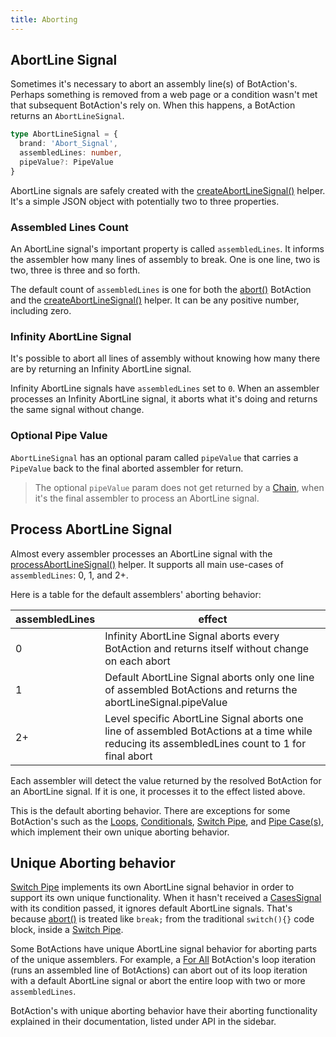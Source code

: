 ---
title: Aborting
---

## AbortLine Signal

Sometimes it's necessary to abort an assembly line(s) of BotAction's. Perhaps something is removed from a web page or a condition wasn't met that subsequent BotAction's rely on. When this happens, a BotAction returns an `AbortLineSignal`.

```typescript
type AbortLineSignal = {
  brand: 'Abort_Signal',
  assembledLines: number,
  pipeValue?: PipeValue
}
```

AbortLine signals are safely created with the [createAbortLineSignal()](/api/abort#createabortlinesignal) helper. It's a simple JSON object with potentially two to three properties.

### Assembled Lines Count

An AbortLine signal's important property is called `assembledLines`. It informs the assembler how many lines of assembly to break. One is one line, two is two, three is three and so forth.

The default count of `assembledLines` is one for both the [abort()](/api/abort#abort) BotAction and the [createAbortLineSignal()](/api/abort#createabortlinesignal) helper. It can be any positive number, including zero.

### Infinity AbortLine Signal
It's possible to abort all lines of assembly without knowing how many there are by returning an Infinity AbortLine signal.

Infinity AbortLine signals have `assembledLines` set to `0`. When an assembler processes an Infinity AbortLine signal, it aborts what it's doing and returns the same signal without change.

### Optional Pipe Value
`AbortLineSignal` has an optional param called `pipeValue` that carries a `PipeValue` back to the final aborted assembler for return.

> The optional `pipeValue` param does not get returned by a [Chain](/api/assembly-lines#chain), when it's the final assembler to process an AbortLine signal.

## Process AbortLine Signal

Almost every assembler processes an AbortLine signal with the [processAbortLineSignal()](/api/abort#processabortlinesignal) helper. It supports all main use-cases of `assembledLines`: 0, 1, and 2+.

Here is a table for the default assemblers' aborting behavior:

| assembledLines | effect   |
|    -   |         -       |
| 0 | Infinity AbortLine Signal aborts every BotAction and returns itself without change on each abort |
| 1 | Default AbortLine Signal aborts only one line of assembled BotActions and returns the abortLineSignal.pipeValue |
| 2+ | Level specific AbortLine Signal aborts one line of assembled BotActions at a time while reducing its assembledLines count to 1 for final abort  |

Each assembler will detect the value returned by the resolved BotAction for an AbortLine signal. If it is one, it processes it to the effect listed above.

This is the default aborting behavior. There are exceptions for some BotAction's such as the [Loops](/api/loops), [Conditionals](/api/conditionals), [Switch Pipe](/api/assembly-lines#switch-pipe), and [Pipe Case(s)](/api/pipe#pipe-case), which implement their own unique aborting behavior.

## Unique Aborting behavior
[Switch Pipe](/api/assembly-lines#switch-pipe) implements its own AbortLine signal behavior in order to support its own unique functionality. When it hasn't received a [CasesSignal](/topic/conditionals/#cases-signal) with its condition passed, it ignores default AbortLine signals. That's because [abort()](/api/abort#abort) is treated like `break;` from the traditional `switch(){}` code block, inside a [Switch Pipe](/api/assembly-lines#switch-pipe).

Some BotActions have unique AbortLine signal behavior for aborting parts of the unique assemblers. For example, a [For All](/api/loops#for-all) BotAction's loop iteration (runs an assembled line of BotActions) can abort out of its loop iteration with a default AbortLine signal or abort the entire loop with two or more `assembledLines`.

BotAction's with unique aborting behavior have their aborting functionality explained in their documentation, listed under API in the sidebar.